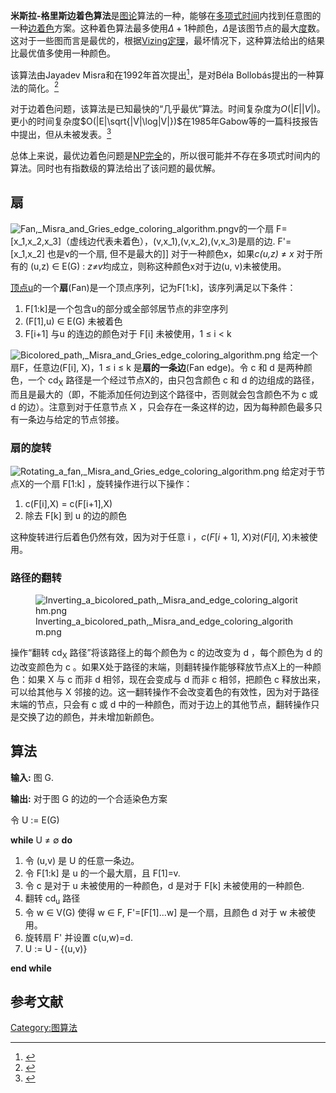 '''米斯拉-格里斯边着色算法'''是[[图论|图论]]算法的一种，能够在[[多项式时间|多项式时间]]内找到任意图的一种[[边着色|边着色]]方案。这种着色算法最多使用<math>\Delta+1</math>种颜色，<math>\Delta</math>是该图节点的最大[[图论|度]]数。这对于一些图而言是最优的，根据[[Vizing定理|Vizing定理]]，最坏情况下，这种算法给出的结果比最优值多使用一种颜色。

该算法由Jayadev Misra和{{link-en|戴维·格里斯|David Gries}}在1992年首次提出<ref>{{cite journal |last=Misra |first=Jayadev |last2=Gries |first2=David |author2-link=David Gries |date=1992 |title=A constructive proof of Vizing's theorem |url=http://www.cs.utexas.edu/users/psp/vizing.pdf |journal=[[Information_Processing_Letters|Information Processing Letters]] |volume=41 |issue=3 |pages=131–133 |doi=10.1016/0020-0190(92)90041-S |deadurl=yes |archiveurl=https://web.archive.org/web/20150923223211/http://www.cs.utexas.edu/users/psp/vizing.pdf |archivedate=2015-09-23 |access-date=2015-01-17 }}</ref>，是对Béla Bollobás提出的一种算法的简化。<ref>{{cite book |last=Bollobás |first=Béla |authorlink=Béla Bollobás|date=1982 |title=Graph theory |publisher=Elsevier |page=94}}</ref>

对于边着色问题，该算法是已知最快的“几乎最优”算法。时间复杂度为<math>O(|E||V|)</math>。更小的时间复杂度<math>O(|E|\sqrt{|V|\log|V|})</math>在1985年Gabow等的一篇科技报告中提出，但从未被发表。<ref>{{citation
 | last1 = Gabow | first1 = Harold N.
 | last2 = Nishizeki | first2 = Takao
 | last3 = Kariv | first3 = Oded
 | last4 = Leven | first4 = Daniel
 | last5 = Terada | first5 = Osamu
 | publisher = Tohoku University
 | series = Tech. Report TRECIS-8501
 | title = Algorithms for edge-coloring graphs
 | year = 1985}}</ref>

总体上来说，最优边着色问题是[[NP完全|NP完全]]的，所以很可能并不存在多项式时间内的算法。同时也有指数级的算法给出了该问题的最优解。

== 扇 ==
[[File:Fan,_Misra_and_Gries_edge_coloring_algorithm.png|thumb]]v的一个扇 F=[x_1,x_2,x_3]（虚线边代表未着色），(v,x_1),(v,x_2),(v,x_3)是扇的边. F'=[x_1,x_2] 也是v的一个扇, 但不是最大的]]
对于一种颜色x，如果''c(u,z)'' ≠ ''x'' 对于所有的 (u,z) <math>\in</math> E(G) : ''z≠v''均成立，则称这种颜色x对于边(u, v)未被使用。

[[顶点_(图论)|顶点]]u的一个'''扇'''(Fan)是一个顶点序列，记为F[1:k]，该序列满足以下条件：
# F[1:k]是一个包含u的部分或全部邻居节点的非空序列
# (F[1],u) <math>\in</math> E(G) 未被着色
# F[i+1] 与u 的连边的颜色对于 F[i] 未被使用，1 ≤ i < k
[[File:Bicolored_path,_Misra_and_Gries_edge_coloring_algorithm.png|thumb]]
给定一个扇F，任意边(F[i], X)，1 ≤ i ≤ k 是'''扇的一条边'''(Fan edge)。令 c 和 d 是两种颜色，一个 cd<sub>X</sub> 路径是一个经过节点X的，由只包含颜色 c 和 d 的边组成的路径，而且是最大的（即，不能添加任何边到这个路径中，否则就会包含颜色不为 c 或 d 的边）。注意到对于任意节点 X ，只会存在一条这样的边，因为每种颜色最多只有一条边与给定的节点邻接。

===扇的旋转===
[[File:Rotating_a_fan,_Misra_and_Gries_edge_coloring_algorithm.png|thumb]]
给定对于节点X的一个扇 F[1:k] ，旋转操作进行以下操作：
# c(F[i],X) = c(F[i+1],X)
# 除去 F[k] 到 u 的边的颜色
这种旋转进行后着色仍然有效，因为对于任意 i ，''c''(''F''[''i'' + 1], ''X'')对(''F''[''i''], ''X'')未被使用。

===路径的翻转===
[[File:Inverting_a_bicolored_path,_Misra_and_edge_coloring_algorithm.png|thumb]]

操作“翻转 cd<sub>X</sub> 路径”将该路径上的每个颜色为 c 的边改变为 d ，每个颜色为 d 的边改变颜色为 c 。如果X处于路径的末端，则翻转操作能够释放节点X上的一种颜色：如果 X 与 c 而非 d 相邻，现在会变成与 d 而非 c 相邻，把颜色 c 释放出来，可以给其他与 X 邻接的边。这一翻转操作不会改变着色的有效性，因为对于路径末端的节点，只会有 c 或 d 中的一种颜色，而对于边上的其他节点，翻转操作只是交换了边的颜色，并未增加新颜色。

==算法==
'''输入:''' 图 G.

'''输出:''' 对于图 G 的边的一个合适染色方案

令 U := E(G)

'''while''' U ≠ ∅ '''do'''
# 令 (u,v) 是 U 的任意一条边。  
# 令 F[1:k] 是 u 的一个最大扇，且 F[1]=v.
# 令 c 是对于 u 未被使用的一种颜色，d 是对于 F[k] 未被使用的一种颜色.  
# 翻转 cd<sub>u</sub> 路径  
# 令 w ∈ V(G) 使得 w ∈ F, F'=[F[1]...w] 是一个扇，且颜色 d 对于 w 未被使用。  
# 旋转扇 F' 并设置 c(u,w)=d.  
# U := U - {(u,v)}
'''end while'''

== 参考文献 ==
{{Reflist}}

[[Category:图算法|Category:图算法]]